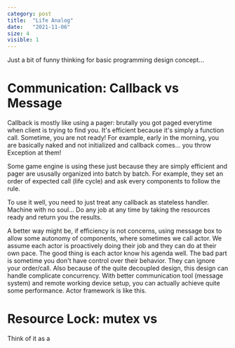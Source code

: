 ```yaml
---
category: post
title:  "Life Analog"
date:   "2021-11-06"
size: 4
visible: 1
---
```


Just a bit of funny thinking for basic programming design concept...

# Communication: Callback vs Message
Callback is mostly like using a pager: brutally you got paged everytime when client is trying to find you. It's efficient because it's simply a function call. Sometime, you are not ready! For example, early in the morning, you are basically naked and not initialized and callback comes... you throw Exception at them!

Some game engine is using these just because they are simply efficient and pager are ususally organized into batch by batch. For example, they set an order of expected call (life cycle) and ask every components to follow the rule. 

To use it well, you need to just treat any callback as stateless handler. Machine with no soul... Do any job at any time by taking the resources ready and return you the results.

A better way might be, if efficiency is not concerns, using message box to allow some autonomy of components, where sometimes we call actor. We assume each actor is proactively doing their job and they can do at their own pace. The good thing is each actor know his agenda well. The bad part is sometime you don't have control over their behavior. They can ignore your order/call. Also because of the quite decoupled design, this design can handle complicate concurrency. With better communication tool (message system) and remote working device setup, you can actually achieve quite some performance. Actor framework is like this.


# Resource Lock: mutex vs 
Think of it as a 


